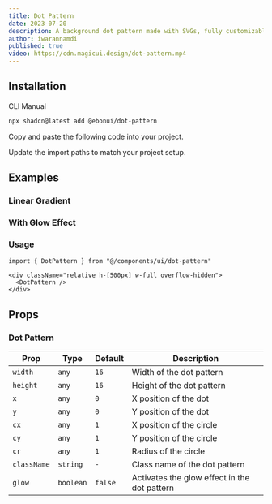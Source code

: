 ```yaml
---
title: Dot Pattern
date: 2023-07-20
description: A background dot pattern made with SVGs, fully customizable using Tailwind CSS.
author: iwarannamdi
published: true
video: https://cdn.magicui.design/dot-pattern.mp4
---
```


<ComponentPreview name="dot-pattern-demo" />

## Installation

<Tabs defaultValue="cli">

<TabsList>
  <TabsTrigger value="cli">CLI</TabsTrigger>
  <TabsTrigger value="manual">Manual</TabsTrigger>
</TabsList>
<TabsContent value="cli">

```bash
npx shadcn@latest add @ebonui/dot-pattern
```

</TabsContent>

<TabsContent value="manual">

<Steps>

<Step>Copy and paste the following code into your project.</Step>

<ComponentSource name="dot-pattern" />

<Step>Update the import paths to match your project setup.</Step>

</Steps>

</TabsContent>

</Tabs>

## Examples

### Linear Gradient

<ComponentPreview name="dot-pattern-linear-gradient" />

### With Glow Effect

<ComponentPreview name="dot-pattern-with-glow-effect" />

### Usage

```tsx showLineNumbers
import { DotPattern } from "@/components/ui/dot-pattern"
```

```tsx showLineNumbers
<div className="relative h-[500px] w-full overflow-hidden">
  <DotPattern />
</div>
```

## Props

### Dot Pattern

| Prop        | Type      | Default | Description                                  |
| ----------- | --------- | ------- | -------------------------------------------- |
| `width`     | `any`     | `16`    | Width of the dot pattern                     |
| `height`    | `any`     | `16`    | Height of the dot pattern                    |
| `x`         | `any`     | `0`     | X position of the dot                        |
| `y`         | `any`     | `0`     | Y position of the dot                        |
| `cx`        | `any`     | `1`     | X position of the circle                     |
| `cy`        | `any`     | `1`     | Y position of the circle                     |
| `cr`        | `any`     | `1`     | Radius of the circle                         |
| `className` | `string`  | `-`     | Class name of the dot pattern                |
| `glow`      | `boolean` | `false` | Activates the glow effect in the dot pattern |

